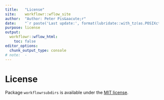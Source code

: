 ```yaml
---
title:   "License"
site:    workflowr::wflow_site
author:  "Author: Peter Pis&aacute;r"
date:    "`r paste('Last update:', format(lubridate::with_tz(as.POSIXct(Sys.time()) + 7200, tzone = 'GMT'), '%Y-%m-%d %H:%M GMT+2'))`"
purpose: license
output:
  workflowr::wflow_html:
    toc: false
editor_options:
  chunk_output_type: console
# note:  -
---
```


# License

Package `workflowrsubdirs` is available under the
[MIT license](https://choosealicense.com/licenses/mit/).

